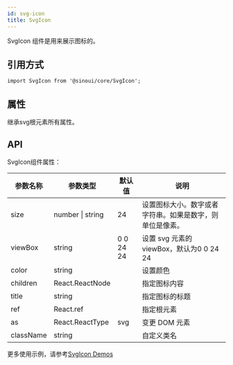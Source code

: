 ```yaml
---
id: svg-icon
title: SvgIcon
---
```


SvgIcon 组件是用来展示图标的。

## 引用方式

```tsx
import SvgIcon from '@sinoui/core/SvgIcon';
```

## 属性

继承svg根元素所有属性。

## API

SvgIcon组件属性：

| 参数名称    | 参数类型   | 默认值        | 说明                                                         |
| ----------- | --------------- | ------------------------ | ----------------------------------- |
| size   | number \| string |  24|设置图标大小。数字或者字符串。如果是数字，则单位是像素。   |
| viewBox   | string | 0 0 24 24 | 设置 svg 元素的 viewBox，默认为0 0 24 24  |
| color  | string |  |设置颜色   |
| children    | React.ReactNode | |指定图标内容    |
| title  | string | | 指定图标的标题   |
| ref  | React.ref | | 指定根元素   |
| as  | React.ReactType |svg | 变更 DOM 元素   |
| className   | string      |    | 自定义类名    |   

更多使用示例，请参考[SvgIcon Demos](/docs/components/svg-icon)
